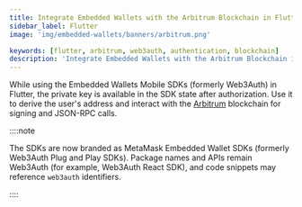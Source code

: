 ```yaml
---
title: Integrate Embedded Wallets with the Arbitrum Blockchain in Flutter
sidebar_label: Flutter
image: 'img/embedded-wallets/banners/arbitrum.png'

keywords: [flutter, arbitrum, web3auth, authentication, blockchain]
description: 'Integrate Embedded Wallets with the Arbitrum Blockchain in Flutter | Embedded Wallets'
---
```



While using the Embedded Wallets Mobile SDKs (formerly Web3Auth) in Flutter, the private key is available in the SDK state after authorization. Use it to derive the user's address and interact with the [Arbitrum](https://arbitrum.io/) blockchain for signing and JSON-RPC calls.

::::note

The SDKs are now branded as MetaMask Embedded Wallet SDKs (formerly Web3Auth Plug and Play SDKs). Package names and APIs remain Web3Auth (for example, Web3Auth React SDK), and code snippets may reference `web3auth` identifiers.

::::

<EVMInteraction />
